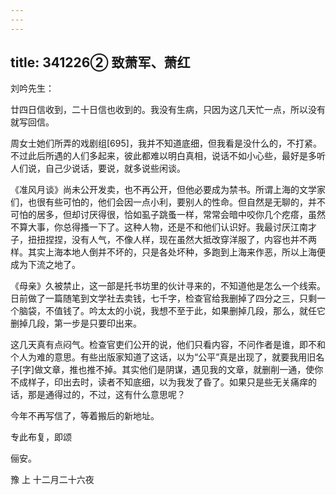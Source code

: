```yaml
---
---
---
```

title: 341226② 致萧军、萧红
---




刘吟先生：

廿四日信收到，二十日信也收到的。我没有生病，只因为这几天忙一点，所以没有就写回信。

周女士她们所弄的戏剧组[695]，我并不知道底细，但我看是没什么的，不打紧。不过此后所遇的人们多起来，彼此都难以明白真相，说话不如小心些，最好是多听人们说，自己少说话，要说，就多说些闲谈。

《准风月谈》尚未公开发卖，也不再公开，但他必要成为禁书。所谓上海的文学家们，也很有些可怕的，他们会因一点小利，要别人的性命。但自然是无聊的，并不可怕的居多，但却讨厌得很，恰如虱子跳蚤一样，常常会暗中咬你几个疙瘩，虽然不算大事，你总得搔一下了。这种人物，还是不和他们认识好。我最讨厌江南才子，扭扭捏捏，没有人气，不像人样，现在虽然大抵改穿洋服了，内容也并不两样。其实上海本地人倒并不坏的，只是各处坏种，多跑到上海来作恶，所以上海便成为下流之地了。

《母亲》久被禁止，这一部是托书坊里的伙计寻来的，不知道他是怎么一个线索。日前做了一篇随笔到文学社去卖钱，七千字，检查官给我删掉了四分之三，只剩一个脑袋，不值钱了。吟太太的小说，我想不至于此，如果删掉几段，那么，就任它删掉几段，第一步是只要印出来。

这几天真有点闷气。检查官吏们公开的说，他们只看内容，不问作者是谁，即不和个人为难的意思。有些出版家知道了这话，以为“公平”真是出现了，就要我用旧名子[字]做文章，推也推不掉。其实他们是阴谋，遇见我的文章，就删削一通，使你不成样子，印出去时，读者不知底细，以为我发了昏了。如果只是些无关痛痒的话，那是通得过的，不过，这有什么意思呢？

今年不再写信了，等着搬后的新地址。

专此布复，即颂

俪安。

豫 上 十二月二十六夜